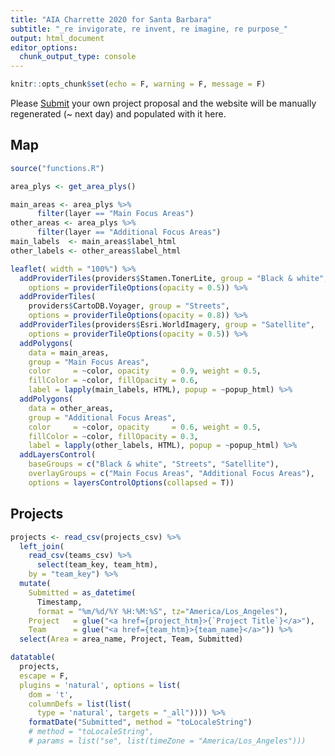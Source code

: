 ```yaml
---
title: "AIA Charrette 2020 for Santa Barbara"
subtitle: "_re invigorate, re invent, re imagine, re purpose_"
output: html_document
editor_options: 
  chunk_output_type: console
---
```


```r
knitr::opts_chunk$set(echo = F, warning = F, message = F)
```

Please [Submit](./submit.html) your own project proposal and the website will be manually regenerated (~ next day) and populated with it here.

## Map

```r
source("functions.R")

area_plys <- get_area_plys()

main_areas <- area_plys %>% 
      filter(layer == "Main Focus Areas")
other_areas <- area_plys %>% 
      filter(layer == "Additional Focus Areas")
main_labels  <- main_areas$label_html
other_labels <- other_areas$label_html

leaflet( width = "100%") %>% 
  addProviderTiles(providers$Stamen.TonerLite, group = "Black & white",
    options = providerTileOptions(opacity = 0.5)) %>% 
  addProviderTiles(
    providers$CartoDB.Voyager, group = "Streets",
    options = providerTileOptions(opacity = 0.8)) %>%
  addProviderTiles(providers$Esri.WorldImagery, group = "Satellite",
    options = providerTileOptions(opacity = 0.5)) %>% 
  addPolygons(
    data = main_areas,
    group = "Main Focus Areas",
    color     = ~color, opacity     = 0.9, weight = 0.5,
    fillColor = ~color, fillOpacity = 0.6,
    label = lapply(main_labels, HTML), popup = ~popup_html) %>%
  addPolygons(
    data = other_areas,
    group = "Additional Focus Areas",
    color     = ~color, opacity     = 0.6, weight = 0.5,
    fillColor = ~color, fillOpacity = 0.3,
    label = lapply(other_labels, HTML), popup = ~popup_html) %>%
  addLayersControl(
    baseGroups = c("Black & white", "Streets", "Satellite"),
    overlayGroups = c("Main Focus Areas", "Additional Focus Areas"),
    options = layersControlOptions(collapsed = T))
```

## Projects

```r
projects <- read_csv(projects_csv) %>% 
  left_join(
    read_csv(teams_csv) %>% 
      select(team_key, team_htm),
    by = "team_key") %>% 
  mutate(
    Submitted = as_datetime(
      Timestamp, 
      format = "%m/%d/%Y %H:%M:%S", tz="America/Los_Angeles"),
    Project   = glue("<a href={project_htm}>{`Project Title`}</a>"), 
    Team      = glue("<a href={team_htm}>{team_name}</a>")) %>% 
  select(Area = area_name, Project, Team, Submitted)

datatable(
  projects, 
  escape = F,
  plugins = 'natural', options = list(
    dom = 't',
    columnDefs = list(list(
      type = 'natural', targets = "_all")))) %>% 
    formatDate("Submitted", method = "toLocaleString")
    # method = "toLocaleString",
    # params = list("se", list(timeZone = "America/Los_Angeles")))

```
